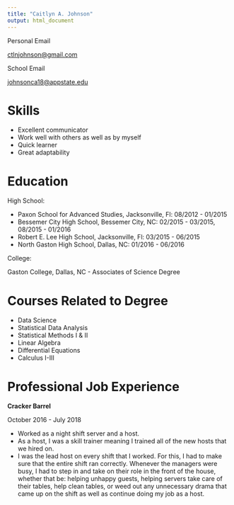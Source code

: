 ```yaml
---
title: "Caitlyn A. Johnson"
output: html_document
---
```


Personal Email

[ctlnjohnson@gmail.com](https://mail.google.com/mail/u/0/)

School Email

[johnsonca18@appstate.edu](https://mail.google.com/mail/u/1/)


# Skills

* Excellent communicator
* Work well with others as well as by myself
* Quick learner
* Great adaptability

# Education

High School:

* Paxon School for Advanced Studies, Jacksonville, Fl: 08/2012 - 01/2015
* Bessemer City High School, Bessemer City, NC: 02/2015 - 03/2015, 08/2015 - 01/2016
* Robert E. Lee High School, Jacksonville, Fl: 03/2015 - 06/2015
* North Gaston High School, Dallas, NC: 01/2016 - 06/2016

College:

Gaston College, Dallas, NC
  -  Associates of Science Degree
  
# Courses Related to Degree

* Data Science
* Statistical Data Analysis
* Statistical Methods I & II
* Linear Algebra
* Differential Equations
* Calculus I-III

# Professional Job Experience

**Cracker Barrel**

October 2016 - July 2018

* Worked as a night shift server and a host. 
* As a host, I was a skill trainer meaning I trained all of the new hosts that we hired on. 
* I was the lead host on every shift that I worked. For this, I had to make sure that the entire shift ran correctly. Whenever the managers were busy, I had to step in and take on their role in the front of the house, whether that be: helping unhappy guests, helping servers take care of their tables, help clean tables, or weed out any unnecessary drama that came up on the shift as well as continue doing my job as a host.